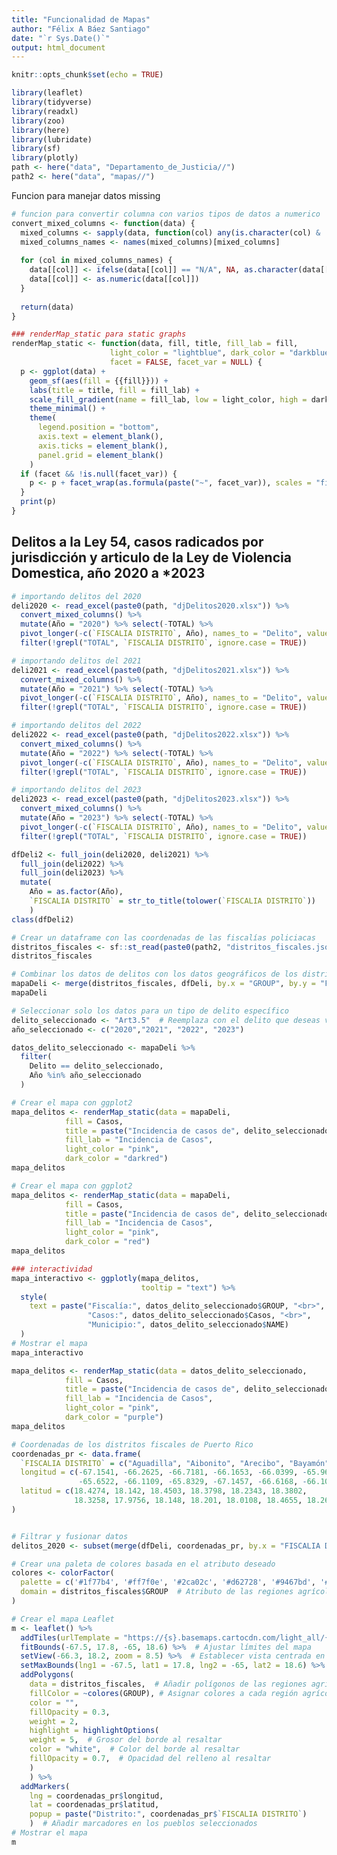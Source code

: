 ```yaml
---
title: "Funcionalidad de Mapas"
author: "Félix A Báez Santiago"
date: "`r Sys.Date()`"
output: html_document
---
```


```r
knitr::opts_chunk$set(echo = TRUE)
```

```r
library(leaflet)
library(tidyverse)
library(readxl)
library(zoo)
library(here)
library(lubridate)
library(sf)
library(plotly)
path <- here("data", "Departamento_de_Justicia//")
path2 <- here("data", "mapas//")
```

Funcion para manejar datos missing
```r
# funcion para convertir columna con varios tipos de datos a numerico
convert_mixed_columns <- function(data) {
  mixed_columns <- sapply(data, function(col) any(is.character(col) & !is.na(as.numeric(col))))
  mixed_columns_names <- names(mixed_columns)[mixed_columns]
  
  for (col in mixed_columns_names) {
    data[[col]] <- ifelse(data[[col]] == "N/A", NA, as.character(data[[col]]))
    data[[col]] <- as.numeric(data[[col]])
  }
  
  return(data)
}

### renderMap_static para static graphs
renderMap_static <- function(data, fill, title, fill_lab = fill, 
                      light_color = "lightblue", dark_color = "darkblue",
                      facet = FALSE, facet_var = NULL) {
  p <- ggplot(data) +
    geom_sf(aes(fill = {{fill}})) +
    labs(title = title, fill = fill_lab) +
    scale_fill_gradient(name = fill_lab, low = light_color, high = dark_color) +
    theme_minimal() +
    theme(
      legend.position = "bottom",
      axis.text = element_blank(),
      axis.ticks = element_blank(),
      panel.grid = element_blank()
    )
  if (facet && !is.null(facet_var)) {
    p <- p + facet_wrap(as.formula(paste("~", facet_var)), scales = "fixed", drop = FALSE)
  }
  print(p)
}
```

## Delitos a la Ley 54, casos radicados por jurisdicción y articulo de la Ley de Violencia Domestica, año 2020 a *2023
```r
# importando delitos del 2020
deli2020 <- read_excel(paste0(path, "djDelitos2020.xlsx")) %>% 
  convert_mixed_columns() %>%
  mutate(Año = "2020") %>% select(-TOTAL) %>%
  pivot_longer(-c(`FISCALIA DISTRITO`, Año), names_to = "Delito", values_to = "Casos") %>%
  filter(!grepl("TOTAL", `FISCALIA DISTRITO`, ignore.case = TRUE))

# importando delitos del 2021
deli2021 <- read_excel(paste0(path, "djDelitos2021.xlsx")) %>%
  convert_mixed_columns() %>%
  mutate(Año = "2021") %>% select(-TOTAL) %>% 
  pivot_longer(-c(`FISCALIA DISTRITO`, Año), names_to = "Delito", values_to = "Casos") %>%
  filter(!grepl("TOTAL", `FISCALIA DISTRITO`, ignore.case = TRUE))

# importando delitos del 2022
deli2022 <- read_excel(paste0(path, "djDelitos2022.xlsx")) %>%
  convert_mixed_columns() %>%
  mutate(Año = "2022") %>% select(-TOTAL) %>%
  pivot_longer(-c(`FISCALIA DISTRITO`, Año), names_to = "Delito", values_to = "Casos") %>%
  filter(!grepl("TOTAL", `FISCALIA DISTRITO`, ignore.case = TRUE))

# importando delitos del 2023
deli2023 <- read_excel(paste0(path, "djDelitos2023.xlsx")) %>%
  convert_mixed_columns() %>%
  mutate(Año = "2023") %>% select(-TOTAL) %>%
  pivot_longer(-c(`FISCALIA DISTRITO`, Año), names_to = "Delito", values_to = "Casos") %>%
  filter(!grepl("TOTAL", `FISCALIA DISTRITO`, ignore.case = TRUE))

dfDeli2 <- full_join(deli2020, deli2021) %>% 
  full_join(deli2022) %>%
  full_join(deli2023) %>%
  mutate(
    Año = as.factor(Año),
    `FISCALIA DISTRITO` = str_to_title(tolower(`FISCALIA DISTRITO`))
    )
class(dfDeli2)
```

```r
# Crear un dataframe con las coordenadas de las fiscalías policiacas
distritos_fiscales <- sf::st_read(paste0(path2, "distritos_fiscales.json"))
distritos_fiscales
```

```r
# Combinar los datos de delitos con los datos geográficos de los distritos fiscales
mapaDeli <- merge(distritos_fiscales, dfDeli, by.x = "GROUP", by.y = "FISCALIA DISTRITO")
mapaDeli
```

```r
# Seleccionar solo los datos para un tipo de delito específico
delito_seleccionado <- "Art3.5"  # Reemplaza con el delito que deseas visualizar
año_seleccionado <- c("2020","2021", "2022", "2023")

datos_delito_seleccionado <- mapaDeli %>%
  filter(
    Delito == delito_seleccionado,
    Año %in% año_seleccionado
  )

# Crear el mapa con ggplot2
mapa_delitos <- renderMap_static(data = mapaDeli,
            fill = Casos,
            title = paste("Incidencia de casos de", delito_seleccionado, "en el año", año_seleccionado),
            fill_lab = "Incidencia de Casos",
            light_color = "pink",
            dark_color = "darkred")
mapa_delitos

# Crear el mapa con ggplot2
mapa_delitos <- renderMap_static(data = mapaDeli,
            fill = Casos,
            title = paste("Incidencia de casos de", delito_seleccionado),
            fill_lab = "Incidencia de Casos",
            light_color = "pink",
            dark_color = "red")
mapa_delitos

### interactividad
mapa_interactivo <- ggplotly(mapa_delitos, 
                             tooltip = "text") %>%
  style(
    text = paste("Fiscalía:", datos_delito_seleccionado$GROUP, "<br>",
                 "Casos:", datos_delito_seleccionado$Casos, "<br>",
                 "Municipio:", datos_delito_seleccionado$NAME)
  )
# Mostrar el mapa
mapa_interactivo
```


```r
mapa_delitos <- renderMap_static(data = datos_delito_seleccionado, 
            fill = Casos, 
            title = paste("Incidencia de casos de", delito_seleccionado, "en el año", año_seleccionado),
            fill_lab = "Incidencia de Casos", 
            light_color = "pink",
            dark_color = "purple")
mapa_delitos
```

```r
# Coordenadas de los distritos fiscales de Puerto Rico
coordenadas_pr <- data.frame(
  `FISCALIA DISTRITO` = c("Aguadilla", "Aibonito", "Arecibo", "Bayamón", "Caguas", "Carolina", "Fajardo", "Guayama", "Humacao", "Mayagüez", "Ponce", "San Juan", "Utuado", "Vega Baja"),
  longitud = c(-67.1541, -66.2625, -66.7181, -66.1653, -66.0399, -65.9665,
               -65.6522, -66.1109, -65.8329, -67.1457, -66.6168, -66.1057, -66.688, -66.4337),
  latitud = c(18.4274, 18.142, 18.4503, 18.3798, 18.2343, 18.3802,
              18.3258, 17.9756, 18.148, 18.201, 18.0108, 18.4655, 18.2635, 18.4461)
)


# Filtrar y fusionar datos
delitos_2020 <- subset(merge(dfDeli, coordenadas_pr, by.x = "FISCALIA DISTRITO", by.y = "FISCALIA.DISTRITO"), Año == 2020 & Delito == "Art2.8")

# Crear una paleta de colores basada en el atributo deseado
colores <- colorFactor(
  palette = c('#1f77b4', '#ff7f0e', '#2ca02c', '#d62728', '#9467bd', '#8c564b', '#e377c2', '#7f7f7f', '#bcbd22', '#17becf', '#aec7e8', '#ffbb78'),  # Colores disponibles
  domain = distritos_fiscales$GROUP  # Atributo de las regiones agrícolas utilizado para generar la paleta de colores
)

# Crear el mapa Leaflet
m <- leaflet() %>% 
  addTiles(urlTemplate = "https://{s}.basemaps.cartocdn.com/light_all/{z}/{x}/{y}.png") %>%  # Agregar capa de teselas base
  fitBounds(-67.5, 17.8, -65, 18.6) %>%  # Ajustar límites del mapa
  setView(-66.3, 18.2, zoom = 8.5) %>%  # Establecer vista centrada en Puerto Rico
  setMaxBounds(lng1 = -67.5, lat1 = 17.8, lng2 = -65, lat2 = 18.6) %>%
  addPolygons(
    data = distritos_fiscales,  # Añadir polígonos de las regiones agrícolas
    fillColor = ~colores(GROUP), # Asignar colores a cada región agrícola basados en el atributo STATE
    color = "",
    fillOpacity = 0.3,
    weight = 2,
    highlight = highlightOptions(
    weight = 5,  # Grosor del borde al resaltar
    color = "white",  # Color del borde al resaltar
    fillOpacity = 0.7,  # Opacidad del relleno al resaltar
    )
    ) %>%
  addMarkers(
    lng = coordenadas_pr$longitud, 
    lat = coordenadas_pr$latitud,
    popup = paste("Distrito:", coordenadas_pr$`FISCALIA DISTRITO`)
    )  # Añadir marcadores en los pueblos seleccionados
# Mostrar el mapa
m
```